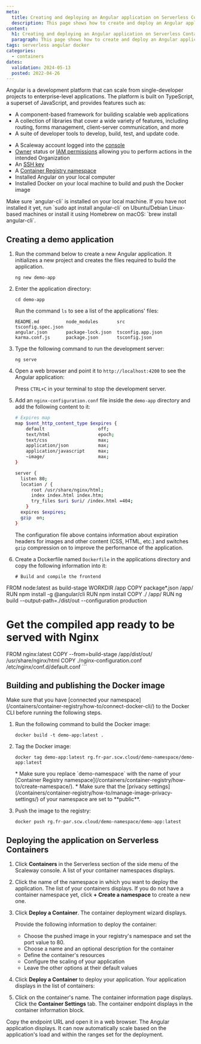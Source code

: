 ```yaml
---
meta:
  title: Creating and deploying an Angular application on Serverless Containers
  description: This page shows how to create and deploy an Angular application on Serverless Containers.
content:
  h1: Creating and deploying an Angular application on Serverless Containers
  paragraph: This page shows how to create and deploy an Angular application on Serverless Containers.
tags: serverless angular docker
categories:
  - containers
dates:
  validation: 2024-05-13
  posted: 2022-04-26
---
```


Angular is a development platform that can scale from single-developer projects to enterprise-level applications. The platform is built on TypeScript, a superset of JavaScript, and provides features such as:
* A component-based framework for building scalable web applications
* A collection of libraries that cover a wide variety of features, including routing, forms management, client-server communication, and more
* A suite of developer tools to develop, build, test, and update code.

<Macro id="requirements" />

- A Scaleway account logged into the [console](https://console.scaleway.com/)
- [Owner](/identity-and-access-management/iam/concepts/#owner) status or [IAM permissions](/identity-and-access-management/iam/concepts/#permission) allowing you to perform actions in the intended Organization
- An [SSH key](/identity-and-access-management/organizations-and-projects/how-to/create-ssh-key/)
- A [Container Registry namespace](/containers/container-registry/how-to/create-namespace/)
- Installed Angular on your local computer
- Installed Docker on your local machine to build and push the Docker image

<Message type="important">
Make sure `angular-cli` is installed on your local machine. If you have not installed it yet, run `sudo apt install angular-cli` on Ubuntu/Debian Linux-based machines or install it using Homebrew on macOS: `brew install angular-cli`.
</Message>

## Creating a demo application

1. Run the command below to create a new Angular application. It initializes a new project and creates the files required to build the application.
    ```
    ng new demo-app
    ```
2. Enter the application directory:
    ```
    cd demo-app
    ```
    Run the command `ls` to see a list of the applications' files:
    ```
    README.md          node_modules       src                tsconfig.spec.json
    angular.json       package-lock.json  tsconfig.app.json
    karma.conf.js      package.json       tsconfig.json
    ```
3. Type the following command to run the development server:
    ```
    ng serve
    ```
4. Open a web browser and point it to `http://localhost:4200` to see the Angular application:
    <Lightbox src="scaleway-demo-app-running.webp" alt="" />

    Press `CTRL+C` in your terminal to stop the development server.
5. Add an `nginx-configuration.conf` file inside the `demo-app` directory and add the following content to it:
    ```sh
    # Expires map
    map $sent_http_content_type $expires {
        default                    off;
        text/html                  epoch;
        text/css                   max;
        application/json           max;
        application/javascript     max;
        ~image/                    max;
    }

    server {
      listen 80;
      location / {
          root /usr/share/nginx/html;
          index index.html index.htm;
          try_files $uri $uri/ /index.html =404;
        }
      expires $expires;
      gzip  on;
    }
    ```

    The configuration file above contains information about expiration headers for images and other content (CSS, HTML, etc.) and switches `gzip` compression on to improve the performance of the application.
6. Create a Dockerfile named `Dockerfile` in the applications directory and copy the following information into it:
    ```
    # Build and compile the frontend
  FROM node:latest as build-stage
  WORKDIR /app
  COPY package*.json /app/
  RUN npm install -g @angular/cli
  RUN npm install
  COPY ./ /app/
  RUN ng build --output-path=./dist/out --configuration production
  # Get the compiled app ready to be served with Nginx
  FROM nginx:latest
  COPY --from=build-stage /app/dist/out/ /usr/share/nginx/html
COPY ./nginx-configuration.conf /etc/nginx/conf.d/default.conf
    ```

## Building and publishing the Docker image

<Message type="important">
  Make sure that you have [connected your namespace](/containers/container-registry/how-to/connect-docker-cli/) to the Docker CLI before running the following steps.
</Message>

1. Run the following command to build the Docker image:
    ```
    docker build -t demo-app:latest .
    ```
2. Tag the Docker image:
    ```
    docker tag demo-app:latest rg.fr-par.scw.cloud/demo-namespace/demo-app:latest
    ```

    <Message type="tip">
      * Make sure you replace `demo-namespace` with the name of your [Container Registry namespace](/containers/container-registry/how-to/create-namespace/).
      * Make sure that the [privacy settings](/containers/container-registry/how-to/manage-image-privacy-settings/) of your namespace are set to **public**.
    </Message>
3. Push the image to the registry:
    ```
    docker push rg.fr-par.scw.cloud/demo-namespace/demo-app:latest
    ````

## Deploying the application on Serverless Containers

1. Click **Containers** in the Serverless section of the side menu of the Scaleway console. A list of your container namespaces displays.
2. Click the name of the namespace in which you want to deploy the application. The list of your containers displays.
    <Message type="tip">
      If you do not have a container namespace yet, click **+ Create a namespace** to create a new one.
    </Message>
3. Click **Deploy a Container**. The container deployment wizard displays.

    Provide the following information to deploy the container:
      - Choose the pushed image in your registry's namespace and set the port value to 80.
        <Lightbox src="scaleway-choose-container.webp" alt="" />
      - Choose a name and an optional description for the container
      - Define the container's resources
      - Configure the scaling of your application
      - Leave the other options at their default values
4. Click **Deploy a Container** to deploy your application. Your application displays in the list of containers:
    <Lightbox src="scaleway-deployed-containers.webp" alt="" />
5. Click on the container's name. The container information page displays. Click the **Container Settings** tab. The container endpoint displays in the container information block.
    <Lightbox src="scaleway-container-endpoint.webp" alt="" />

Copy the endpoint URL and open it in a web browser. The Angular application displays. It can now automatically scale based on the application's load and within the ranges set for the deployment.